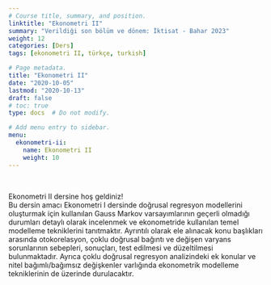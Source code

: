 ```yaml
---
# Course title, summary, and position.
linktitle: "Ekonometri II"
summary: "Verildiği son bölüm ve dönem: İktisat - Bahar 2023"
weight: 12
categories: [Ders]
tags: [ekonometri II, türkçe, turkish]

# Page metadata.
title: "Ekonometri II"
date: "2020-10-05"
lastmod: "2020-10-13"
draft: false
# toc: true
type: docs  # Do not modify.

# Add menu entry to sidebar.
menu:
  ekonometri-ii:
    name: Ekonometri II
    weight: 10
---
```


<br>

Ekonometri II dersine hoş geldiniz!  
Bu dersin amacı Ekonometri I dersinde doğrusal regresyon modellerini oluşturmak için kullanılan Gauss Markov varsayımlarının geçerli olmadığı durumları detaylı olarak incelenmek ve ekonometride kullanılan temel modelleme tekniklerini tanıtmaktır. Ayrıntılı olarak ele alınacak konu başlıkları arasında otokorelasyon, çoklu doğrusal bağıntı ve değişen varyans sorunlarının sebepleri, sonuçları, test edilmesi ve düzeltilmesi bulunmaktadır. Ayrıca çoklu doğrusal regresyon analizindeki ek konular ve nitel bağımlı/bağımsız değişkenler varlığında ekonometrik modelleme tekniklerinin de üzerinde durulacaktır.
